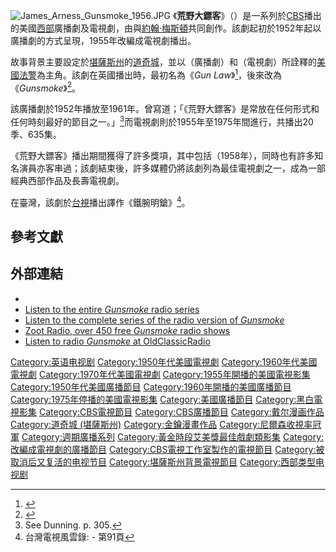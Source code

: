 {{noteTA
|G1=TV
|G2=Show
}}
{{For|1964年電影|荒野大鏢客}}
[[File:James_Arness_Gunsmoke_1956.JPG|thumb]]
《'''荒野大鏢客'''》（{{lang-en|''Gunsmoke''}}）是一系列於[[CBS_(電視網)|CBS]]播出的美國[[西部片|西部]]廣播劇及電視劇，由{{le|諾曼·麥當諾|Norman Macdonnell}}與[[貝蒂·福特|約翰·梅斯頓]]共同創作。該劇起初於1952年起以廣播劇的方式呈現，1955年改編成電視劇播出。

故事背景主要設定於[[堪薩斯州|堪薩斯州]]的[[道奇城_(堪薩斯州)|道奇城]]，並以{{le|威廉·康拉德|William Conrad}}（廣播劇）和{{le|詹姆士·阿尼斯|James Arness}}（電視劇）所詮釋的[[美國法警|美國法警]]{{le|麥特·狄倫 (荒野大鏢客)|Matt Dillon (Gunsmoke)|麥特·狄倫}}為主角。該劇在英國播出時，最初名為《''Gun Law''》<ref>{{cite news |title=James Arness, symbol of power with restraint |author=Nicholaus Mills |newspaper=[[The_Guardian|The Guardian]] |date=2011-06-08 |url=https://www.theguardian.com/commentisfree/cifamerica/2011/jun/08/james-arness-gunsmoke |accessdate=2014-10-10}}</ref>，後來改為《''Gunsmoke''》<ref>{{cite web |url=http://www.imdb.com/title/tt0047736/releaseinfo?ref_=tt_dt_dt#akas |publisher=[[Internet_Movie_Database|IMDb]] |title=Gunsmoke (1955 – 1975) Release Info |accessdate=2014-10-10 |archive-date=2016-03-18 |archive-url=https://web.archive.org/web/20160318172304/http://www.imdb.com/title/tt0047736/releaseinfo?ref_=tt_dt_dt#akas |dead-url=no }}</ref>。

該廣播劇於1952年播放至1961年。{{le|約翰·鄧寧 (作家)|John Dunning (writer)|約翰·鄧寧}}曾寫道；「《荒野大鏢客》是常放在任何形式和任何時刻最好的節目之一。」<ref>See Dunning. p. 305.</ref>而電視劇則於1955年至1975年間進行，共播出20季、635集。

《荒野大鏢客》播出期間獲得了許多獎項，其中包括{{le|黃金時段艾美獎最佳影集|Primetime Emmy Award for Outstanding Drama Series}}（1958年），同時也有許多知名演員亦客串過；該劇結束後，許多媒體仍將該劇列為最佳電視劇之一，成為一部經典西部作品及長壽電視劇。

在臺灣，該劇於[[台視|台視]]播出譯作《鐵腕明鎗》<ref>台灣電視風雲錄: - 第91頁</ref>。

== 參考文獻 ==
{{Reflist|30em}}

== 外部連結 ==
{{wikiquote}}
{{Commons category|Gunsmoke}}
* {{IMDb title|0047736}}
* [http://www.wrcwradio.com/ Listen to the entire ''Gunsmoke'' radio series]
* [http://www.otrwesterns.com/westerns/gunsmoke/ Listen to the complete series of the radio version of ''Gunsmoke'']
* [http://zootradio.com/Gunsmoke.php Zoot Radio, over 450 free ''Gunsmoke'' radio shows]
* [http://oldclassicradio.com/show/gunsmoke/ Listen to radio ''Gunsmoke'' at OldClassicRadio]

{{黄金时段艾美奖最佳戏剧类电视系列剧}}
{{DEFAULTSORT:Gunsmoke}}
[[Category:英语电视剧|Category:英语电视剧]]
[[Category:1950年代美國電視劇|Category:1950年代美國電視劇]]
[[Category:1960年代美國電視劇|Category:1960年代美國電視劇]]
[[Category:1970年代美國電視劇|Category:1970年代美國電視劇]]
[[Category:1955年開播的美國電視影集|Category:1955年開播的美國電視影集]]
[[Category:1950年代美國廣播節目|Category:1950年代美國廣播節目]]
[[Category:1960年開播的美國廣播節目|Category:1960年開播的美國廣播節目]]
[[Category:1975年停播的美國電視影集|Category:1975年停播的美國電視影集]]
[[Category:美國廣播節目|Category:美國廣播節目]]
[[Category:黑白電視影集|Category:黑白電視影集]]
[[Category:CBS電視節目|Category:CBS電視節目]]
[[Category:CBS廣播節目|Category:CBS廣播節目]]
[[Category:戴尔漫画作品|Category:戴尔漫画作品]]
[[Category:道奇城_(堪薩斯州)|Category:道奇城 (堪薩斯州)]]
[[Category:金鑰漫畫作品|Category:金鑰漫畫作品]]
[[Category:尼爾森收視率冠軍|Category:尼爾森收視率冠軍]]
[[Category:週期廣播系列|Category:週期廣播系列]]
[[Category:黃金時段艾美獎最佳戲劇類影集|Category:黃金時段艾美獎最佳戲劇類影集]]
[[Category:改編成電視劇的廣播節目|Category:改編成電視劇的廣播節目]]
[[Category:CBS電視工作室製作的電視節目|Category:CBS電視工作室製作的電視節目]]
[[Category:被取消后又复活的电视节目|Category:被取消后又复活的电视节目]]
[[Category:堪薩斯州背景電視節目|Category:堪薩斯州背景電視節目]]
[[Category:西部类型电视剧|Category:西部类型电视剧]]